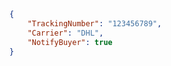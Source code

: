 ```json REST  
{
    "TrackingNumber": "123456789",
    "Carrier": "DHL",
    "NotifyBuyer": true
}  
```